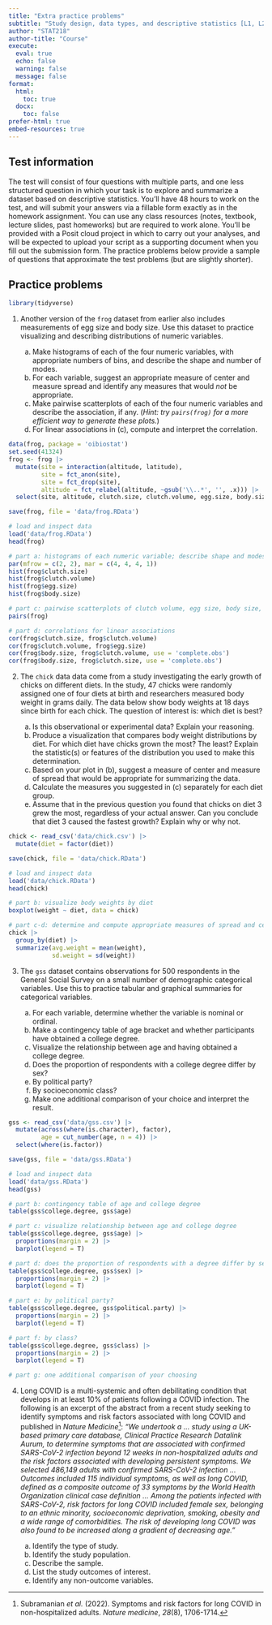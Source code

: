 ```yaml
---
title: "Extra practice problems"
subtitle: "Study design, data types, and descriptive statistics [L1, L2, L3]"
author: "STAT218"
author-title: "Course"
execute: 
  eval: true
  echo: false
  warning: false
  message: false
format: 
  html:
    toc: true
  docx:
    toc: false
prefer-html: true
embed-resources: true
---
```


## Test information

The test will consist of four questions with multiple parts, and one less structured question in which your task is to explore and summarize a dataset based on descriptive statistics. You'll have 48 hours to work on the test, and will submit your answers via a fillable form exactly as in the homework assignment. You can use any class resources (notes, textbook, lecture slides, past homeworks) but are required to work alone. You'll be provided with a Posit cloud project in which to carry out your analyses, and will be expected to upload your script as a supporting document when you fill out the submission form. The practice problems below provide a sample of questions that approximate the test problems (but are slightly shorter).

## Practice problems

```r
library(tidyverse)
```

1.  Another version of the `frog` dataset from earlier also includes measurements of egg size and body size. Use this dataset to practice visualizing and describing distributions of numeric variables.

    a. Make histograms of each of the four numeric variables, with appropriate numbers of bins, and describe the shape and number of modes. 
    b. For each variable, suggest an appropriate measure of center and measure spread and identify any measures that would *not* be appropriate.
    c. Make pairwise scatterplots of each of the four numeric variables and describe the association, if any. (*Hint: try `pairs(frog)` for a more efficient way to generate these plots.*)
    d. For linear associations in (c), compute and interpret the correlation.
    
```r
data(frog, package = 'oibiostat')
set.seed(41324)
frog <- frog |>
  mutate(site = interaction(altitude, latitude),
         site = fct_anon(site),
         site = fct_drop(site),
         altitude = fct_relabel(altitude, ~gsub('\\..*', '', .x))) |>
  select(site, altitude, clutch.size, clutch.volume, egg.size, body.size) 

save(frog, file = 'data/frog.RData')
```

```r
# load and inspect data
load('data/frog.RData')
head(frog)

# part a: histograms of each numeric variable; describe shape and modes
par(mfrow = c(2, 2), mar = c(4, 4, 4, 1))
hist(frog$clutch.size)
hist(frog$clutch.volume)
hist(frog$egg.size)
hist(frog$body.size)

# part c: pairwise scatterplots of clutch volume, egg size, body size, clutch size
pairs(frog)

# part d: correlations for linear associations
cor(frog$clutch.size, frog$clutch.volume)
cor(frog$clutch.volume, frog$egg.size)
cor(frog$body.size, frog$clutch.volume, use = 'complete.obs')
cor(frog$body.size, frog$clutch.size, use = 'complete.obs')
```

2.  The `chick` data data come from a study investigating the early growth of chicks on different diets. In the study, 47 chicks were randomly assigned one of four diets at birth and researchers measured body weight in grams daily. The data below show body weights at 18 days since birth for each chick. The question of interest is: which diet is best?

    a.  Is this observational or experimental data? Explain your reasoning.
    b.  Produce a visualization that compares body weight distributions by diet. For which diet have chicks grown the most? The least? Explain the statistic(s) or features of the distribution you used to make this determination.
    c.  Based on your plot in (b), suggest a measure of center and measure of spread that would be appropriate for summarizing the data.
    d.  Calculate the measures you suggested in (c) separately for each diet group.
    e.  Assume that in the previous question you found that chicks on diet 3 grew the most, regardless of your actual answer. Can you conclude that diet 3 caused the fastest growth? Explain why or why not.

```r
chick <- read_csv('data/chick.csv') |>
  mutate(diet = factor(diet))

save(chick, file = 'data/chick.RData')
```

```r
# load and inspect data
load('data/chick.RData')
head(chick)

# part b: visualize body weights by diet
boxplot(weight ~ diet, data = chick)

# part c-d: determine and compute appropriate measures of spread and center
chick |>
  group_by(diet) |>
  summarize(avg.weight = mean(weight),
            sd.weight = sd(weight))
```

3.  The `gss` dataset contains observations for 500 respondents in the General Social Survey on a small number of demographic categorical variables. Use this to practice tabular and graphical summaries for categorical variables.

    a.  For each variable, determine whether the variable is nominal or ordinal.
    b.  Make a contingency table of age bracket and whether participants have obtained a college degree.
    c.  Visualize the relationship between age and having obtained a college degree.
    d.  Does the proportion of respondents with a college degree differ by sex?
    e.  By political party?
    f.  By socioeconomic class?
    g.  Make one additional comparison of your choice and interpret the result.

```r
gss <- read_csv('data/gss.csv') |>
  mutate(across(where(is.character), factor),
         age = cut_number(age, n = 4)) |>
  select(where(is.factor))

save(gss, file = 'data/gss.RData')
```

```r
# load and inspect data
load('data/gss.RData')
head(gss)

# part b: contingency table of age and college degree
table(gss$college.degree, gss$age)

# part c: visualize relationship between age and college degree
table(gss$college.degree, gss$age) |> 
  proportions(margin = 2) |>
  barplot(legend = T)

# part d: does the proportion of respondents with a degree differ by sex?
table(gss$college.degree, gss$sex) |>
  proportions(margin = 2) |>
  barplot(legend = T)

# part e: by political party?
table(gss$college.degree, gss$political.party) |>
  proportions(margin = 2) |>
  barplot(legend = T)

# part f: by class?
table(gss$college.degree, gss$class) |>
  proportions(margin = 2) |>
  barplot(legend = T)

# part g: one additional comparison of your choosing
```

4.  Long COVID is a multi-systemic and often debilitating condition that develops in at least 10% of patients following a COVID infection. The following is an excerpt of the abstract from a recent study seeking to identify symptoms and risk factors associated with long COVID and published in *Nature Medicine*[^1]: *"We undertook a ... study using a UK-based primary care database, Clinical Practice Research Datalink Aurum, to determine symptoms that are associated with confirmed SARS-CoV-2 infection beyond 12 weeks in non-hospitalized adults and the risk factors associated with developing persistent symptoms. We selected 486,149 adults with confirmed SARS-CoV-2 infection ... Outcomes included 115 individual symptoms, as well as long COVID, defined as a composite outcome of 33 symptoms by the World Health Organization clinical case definition ... Among the patients infected with SARS-CoV-2, risk factors for long COVID included female sex, belonging to an ethnic minority, socioeconomic deprivation, smoking, obesity and a wide range of comorbidities. The risk of developing long COVID was also found to be increased along a gradient of decreasing age."*

    a. Identify the type of study.
    b. Identify the study population.
    c. Describe the sample.
    d. List the study outcomes of interest.
    e. Identify any non-outcome variables.

[^1]: Subramanian *et al.* (2022). Symptoms and risk factors for long COVID in non-hospitalized adults. *Nature medicine*, *28*(8), 1706-1714.
